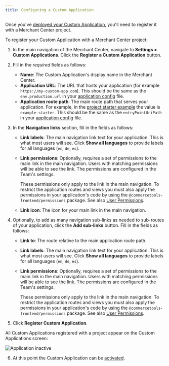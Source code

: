 ```yaml
---
title: Configuring a Custom Application
---
```


Once you've [deployed your Custom Application](/deployment/production-build), you'll need to register it with a Merchant Center project.

To register your Custom Application with a Merchant Center project:

1. In the main navigation of the Merchant Center, navigate to **Settings > Custom Applications**. Click the **Register a Custom Application** button.

2. Fill in the _required_ fields as follows:
    * **Name**: The Custom Application's display name in the Merchant Center.
    * **Application URL**: The URL that hosts your application (for example `https://my-custom-app.com`). This should be the same as the `env.production.url` in your [application config](/development/application-config) file.
    * **Application route path**: The main route path that serves your application. For example, in the [project starter example](https://github.com/commercetools/merchant-center-application-kit/tree/master/application-templates/starter) the value is `example-starter`. This should be the same as the `entryPointUriPath` in your [application config](/development/application-config) file.

3. In the **Navigation links** section, fill in the fields as follows:
    * **Link labels**: The main navigation link text for your application. This is what most users will see. Click **Show all languages** to provide labels for all languages (`en`, `de`, `es`).
    * **Link permissions**: Optionally, requires a set of permissions to the main link in the main navigation. Users with matching permissions will be able to see the link. The permissions are configured in the Team's settings.<br/>

      <Warning>

      These permissions only apply to the link in the main navigation. To restrict the application routes and views you must also apply the permissions in your application's code by using the `@commercetools-frontend/permissions` package. See also [User Permissions](/main-concepts/user-permissions).

      </Warning>

    * **Link icon**: The icon for your main link in the main navigation.

4. Optionally, to add as many navigation sub-links as needed to sub-routes of your application, click the **Add sub-links** button. Fill in the fields as follows:
    * **Link to**: The route relative to the main application route path.
    * **Link labels**: The main navigation link text for your application. This is what most users will see. Click **Show all languages** to provide labels for all languages (`en`, `de`, `es`).
    * **Link permissions**: Optionally, requires a set of permissions to the main link in the main navigation. Users with matching permissions will be able to see the link. The permissions are configured in the Team's settings.

      <Warning>

      These permissions only apply to the link in the main navigation. To restrict the application routes and views you must also apply the permissions in your application's code by using the `@commercetools-frontend/permissions` package. See also [User Permissions](/main-concepts/user-permissions).

      </Warning>

5. Click **Register Custom Application**.

  All Custom Applications registered with a project appear on the Custom Applications screen:

  ![Application inactive](/images/mc-apps-inactive.png)

6. At this point the Custom Application can be [activated](/register-applications/activating-a-custom-application).
